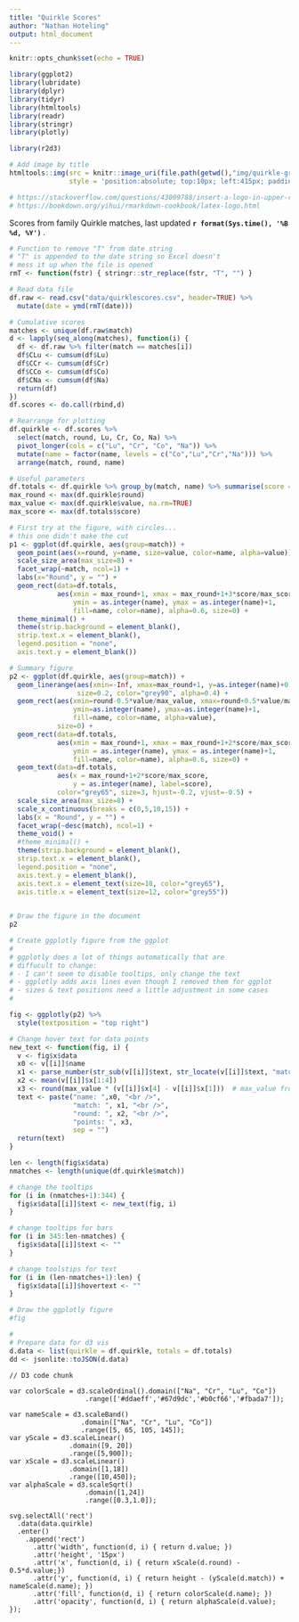```yaml
---
title: "Quirkle Scores"
author: "Nathan Hoteling"
output: html_document
---
```


```r
knitr::opts_chunk$set(echo = TRUE)

library(ggplot2)
library(lubridate)
library(dplyr)
library(tidyr)
library(htmltools)
library(readr)
library(stringr)
library(plotly)

library(r2d3)

```

```r
# Add image by title
htmltools::img(src = knitr::image_uri(file.path(getwd(),"img/quirkle-greens.png")),
               style = 'position:absolute; top:10px; left:415px; padding:10px; width:300px; opacity:0.7')

# https://stackoverflow.com/questions/43009788/insert-a-logo-in-upper-right-corner-of-r-markdown-html-document/43010632
# https://bookdown.org/yihui/rmarkdown-cookbook/latex-logo.html
```


Scores from family Quirkle matches, last updated <b> `r format(Sys.time(), '%B %d, %Y')` </b>.

```r
# Function to remove "T" from date string
# "T" is appended to the date string so Excel doesn't
# mess it up when the file is opened
rmT <- function(fstr) { stringr::str_replace(fstr, "T", "") }

# Read data file
df.raw <- read.csv("data/quirklescores.csv", header=TRUE) %>%
  mutate(date = ymd(rmT(date)))

# Cumulative scores
matches <- unique(df.raw$match)
d <- lapply(seq_along(matches), function(i) {
  df <- df.raw %>% filter(match == matches[i])
  df$CLu <- cumsum(df$Lu)
  df$CCr <- cumsum(df$Cr)
  df$CCo <- cumsum(df$Co)
  df$CNa <- cumsum(df$Na)
  return(df)
})
df.scores <- do.call(rbind,d)

# Rearrange for plotting
df.quirkle <- df.scores %>% 
  select(match, round, Lu, Cr, Co, Na) %>%
  pivot_longer(cols = c("Lu", "Cr", "Co", "Na")) %>%
  mutate(name = factor(name, levels = c("Co","Lu","Cr","Na"))) %>%
  arrange(match, round, name)
```


```r
# Useful parameters
df.totals <- df.quirkle %>% group_by(match, name) %>% summarise(score = sum(value, na.rm=TRUE))
max_round <- max(df.quirkle$round)
max_value <- max(df.quirkle$value, na.rm=TRUE)
max_score <- max(df.totals$score)

# First try at the figure, with circles... 
# this one didn't make the cut
p1 <- ggplot(df.quirkle, aes(group=match)) +
  geom_point(aes(x=round, y=name, size=value, color=name, alpha=value)) +
  scale_size_area(max_size=8) +
  facet_wrap(~match, ncol=1) +
  labs(x="Round", y = "") +
  geom_rect(data=df.totals, 
            aes(xmin = max_round+1, xmax = max_round+1+3*score/max_score,
                ymin = as.integer(name), ymax = as.integer(name)+1,
                fill=name, color=name), alpha=0.6, size=0) +
  theme_minimal() +
  theme(strip.background = element_blank(),
  strip.text.x = element_blank(),
  legend.position = "none",
  axis.text.y = element_blank())

# Summary figure
p2 <- ggplot(df.quirkle, aes(group=match)) +
  geom_linerange(aes(xmin=-Inf, xmax=max_round+1, y=as.integer(name)+0.5), 
                 size=0.2, color="grey90", alpha=0.4) +
  geom_rect(aes(xmin=round-0.5*value/max_value, xmax=round+0.5*value/max_value, 
                ymin=as.integer(name), ymax=as.integer(name)+1, 
                fill=name, color=name, alpha=value),
            size=0) +
  geom_rect(data=df.totals, 
            aes(xmin = max_round+1, xmax = max_round+1+2*score/max_score,
                ymin = as.integer(name), ymax = as.integer(name)+1,
                fill=name, color=name), alpha=0.6, size=0) +
  geom_text(data=df.totals, 
            aes(x = max_round+1+2*score/max_score,
                y = as.integer(name), label=score), 
            color="grey65", size=3, hjust=-0.2, vjust=-0.5) +
  scale_size_area(max_size=8) +
  scale_x_continuous(breaks = c(0,5,10,15)) +
  labs(x = "Round", y = "") +
  facet_wrap(~desc(match), ncol=1) +
  theme_void() +
  #theme_minimal() +
  theme(strip.background = element_blank(),
  strip.text.x = element_blank(),
  legend.position = "none",
  axis.text.y = element_blank(),
  axis.text.x = element_text(size=10, color="grey65"),
  axis.title.x = element_text(size=12, color="grey55"))
  
```

```r
# Draw the figure in the document
p2
```

```r
# Create ggplotly figure from the ggplot
#
# ggplotly does a lot of things automatically that are
# diffucult to change:
# - I can't seem to disable tooltips, only change the text
# - ggplotly adds axis lines even though I removed them for ggplot
# - sizes & text positions need a little adjustment in some cases
#

fig <- ggplotly(p2) %>% 
  style(textposition = "top right")

# Change hover text for data points
new_text <- function(fig, i) {
  v <- fig$x$data
  x0 <- v[[i]]$name
  x1 <- parse_number(str_sub(v[[i]]$text, str_locate(v[[i]]$text, "match:")[2]))
  x2 <- mean(v[[i]]$x[1:4])
  x3 <- round(max_value * (v[[i]]$x[4] - v[[i]]$x[1]))  # max_value from chunk above
  text <- paste("name: ",x0, "<br />",
                "match: ", x1, "<br />",
                "round: ", x2, "<br />",
                "points: ", x3, 
                sep = "")
  return(text)
}

len <- length(fig$x$data)
nmatches <- length(unique(df.quirkle$match))

# change the tooltips
for (i in (nmatches+1):344) {
  fig$x$data[[i]]$text <- new_text(fig, i)
}

# change tooltips for bars
for (i in 345:len-nmatches) {
  fig$x$data[[i]]$text <- "" 
}

# change toolstips for text
for (i in (len-nmatches+1):len) {
  fig$x$data[[i]]$hovertext <- "" 
}

# Draw the ggplotly figure
#fig
```



```r
#
# Prepare data for d3 vis
d.data <- list(quirkle = df.quirkle, totals = df.totals)
dd <- jsonlite::toJSON(d.data)

```

```d3
// D3 code chunk

var colorScale = d3.scaleOrdinal().domain(["Na", "Cr", "Lu", "Co"])
                   .range(['#ddaeff','#67d9dc','#b0cf66','#fbada7']);
                   
var nameScale = d3.scaleBand()
                  .domain(["Na", "Cr", "Lu", "Co"])
                  .range([5, 65, 105, 145]);
var yScale = d3.scaleLinear()
               .domain([9, 20])
               .range([5,900]);
var xScale = d3.scaleLinear()
               .domain([1,18])
               .range([10,450]);
var alphaScale = d3.scaleSqrt()
                   .domain([1,24])
                   .range([0.3,1.0]);

svg.selectAll('rect')
  .data(data.quirkle)
  .enter()
    .append('rect')
      .attr('width', function(d, i) { return d.value; })
      .attr('height', '15px')
      .attr('x', function(d, i) { return xScale(d.round) - 0.5*d.value;})
      .attr('y', function(d, i) { return height - (yScale(d.match)) + nameScale(d.name); })
      .attr('fill', function(d, i) { return colorScale(d.name); })
      .attr('opacity', function(d, i) { return alphaScale(d.value); });

```

